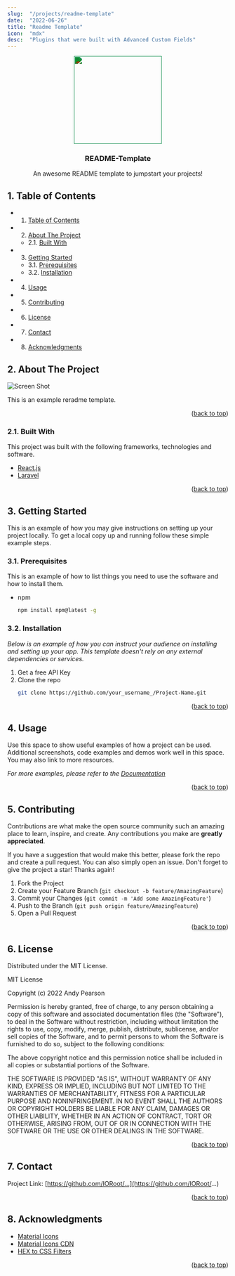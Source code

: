 ```yaml
---
slug:  "/projects/readme-template"
date:  "2022-06-26"
title: "Readme Template"
icon:  "mdx"
desc:  "Plugins that were built with Advanced Custom Fields"
---
```


<div id="top"></div>


<div align="center">

<div style="filter: invert(64%) sepia(18%) saturate(3681%) hue-rotate(113deg) brightness(86%) contrast(87%);">
  <img src="https://cdn.jsdelivr.net/npm/@mdi/svg@6.7.96/svg/fencing.svg" style="width:200px;" />
</div>

<h3 align="center">README-Template</h3>

<p align="center">
  An awesome README template to jumpstart your projects!
</p>
</div>


##  1. <a name='TableofContents'></a>Table of Contents

<!-- vscode-markdown-toc -->
* 1. [Table of Contents](#TableofContents)
* 2. [About The Project](#AboutTheProject)
	* 2.1. [Built With](#BuiltWith)
* 3. [Getting Started](#GettingStarted)
	* 3.1. [Prerequisites](#Prerequisites)
	* 3.2. [Installation](#Installation)
* 4. [Usage](#Usage)
* 5. [Contributing](#Contributing)
* 6. [License](#License)
* 7. [Contact](#Contact)
* 8. [Acknowledgments](#Acknowledgments)



##  2. <a name='AboutTheProject'></a>About The Project

![Screen Shot]('images/screenshot.png')

This is an example reradme template.

<p align="right">(<a href="#top">back to top</a>)</p>



###  2.1. <a name='BuiltWith'></a>Built With

This project was built with the following frameworks, technologies and software.

* [React.js](https://reactjs.org/)
* [Laravel](https://laravel.com)

<p align="right">(<a href="#top">back to top</a>)</p>



##  3. <a name='GettingStarted'></a>Getting Started

This is an example of how you may give instructions on setting up your project locally.
To get a local copy up and running follow these simple example steps.


###  3.1. <a name='Prerequisites'></a>Prerequisites

This is an example of how to list things you need to use the software and how to install them.
* npm
  ```sh
  npm install npm@latest -g
  ```


###  3.2. <a name='Installation'></a>Installation

_Below is an example of how you can instruct your audience on installing and setting up your app. This template doesn't rely on any external dependencies or services._

1. Get a free API Key
1. Clone the repo
    ```sh
    git clone https://github.com/your_username_/Project-Name.git
    ```


<p align="right">(<a href="#top">back to top</a>)</p>



##  4. <a name='Usage'></a>Usage

Use this space to show useful examples of how a project can be used. Additional screenshots, code examples and demos work well in this space. You may also link to more resources.

_For more examples, please refer to the [Documentation](https://ioroot.com)_

<p align="right">(<a href="#top">back to top</a>)</p>





##  5. <a name='Contributing'></a>Contributing

Contributions are what make the open source community such an amazing place to learn, inspire, and create. Any contributions you make are **greatly appreciated**.

If you have a suggestion that would make this better, please fork the repo and create a pull request. You can also simply open an issue.
Don't forget to give the project a star! Thanks again!

1. Fork the Project
2. Create your Feature Branch (`git checkout -b feature/AmazingFeature`)
3. Commit your Changes (`git commit -m 'Add some AmazingFeature'`)
4. Push to the Branch (`git push origin feature/AmazingFeature`)
5. Open a Pull Request

<p align="right">(<a href="#top">back to top</a>)</p>



##  6. <a name='License'></a>License

Distributed under the MIT License.

MIT License

Copyright (c) 2022 Andy Pearson

Permission is hereby granted, free of charge, to any person obtaining a copy
of this software and associated documentation files (the "Software"), to deal
in the Software without restriction, including without limitation the rights
to use, copy, modify, merge, publish, distribute, sublicense, and/or sell
copies of the Software, and to permit persons to whom the Software is
furnished to do so, subject to the following conditions:

The above copyright notice and this permission notice shall be included in all
copies or substantial portions of the Software.

THE SOFTWARE IS PROVIDED "AS IS", WITHOUT WARRANTY OF ANY KIND, EXPRESS OR
IMPLIED, INCLUDING BUT NOT LIMITED TO THE WARRANTIES OF MERCHANTABILITY,
FITNESS FOR A PARTICULAR PURPOSE AND NONINFRINGEMENT. IN NO EVENT SHALL THE
AUTHORS OR COPYRIGHT HOLDERS BE LIABLE FOR ANY CLAIM, DAMAGES OR OTHER
LIABILITY, WHETHER IN AN ACTION OF CONTRACT, TORT OR OTHERWISE, ARISING FROM,
OUT OF OR IN CONNECTION WITH THE SOFTWARE OR THE USE OR OTHER DEALINGS IN THE
SOFTWARE.

<p align="right">(<a href="#top">back to top</a>)</p>



##  7. <a name='Contact'></a>Contact

Project Link: [https://github.com/IORoot/...](https://github.com/IORoot/...)

<p align="right">(<a href="#top">back to top</a>)</p>



##  8. <a name='Acknowledgments'></a>Acknowledgments

* [Material Icons](https://petershaggynoble.github.io/MDI-Sandbox/)
* [Material Icons CDN](https://cdn.jsdelivr.net/npm/@mdi/svg@6.7.96/svg/)
* [HEX to CSS Filters](https://isotropic.co/tool/hex-color-to-css-filter)

<p align="right">(<a href="#top">back to top</a>)</p>
